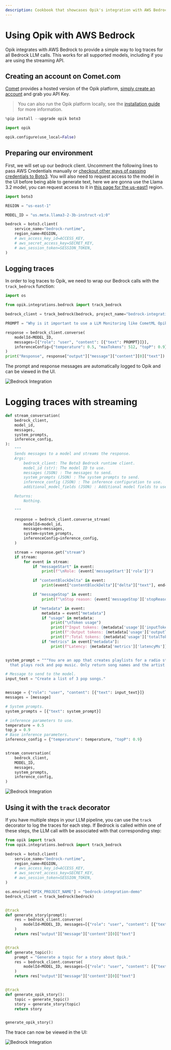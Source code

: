 ```yaml
---
description: Cookbook that showcases Opik's integration with AWS Bedrock
---
```


# Using Opik with AWS Bedrock

Opik integrates with AWS Bedrock to provide a simple way to log traces for all Bedrock LLM calls. This works for all supported models, including if you are using the streaming API.

## Creating an account on Comet.com

[Comet](https://www.comet.com/site?from=llm&utm_source=opik&utm_medium=colab&utm_content=bedrock&utm_campaign=opik) provides a hosted version of the Opik platform, [simply create an account](https://www.comet.com/signup?from=llm&utm_source=opik&utm_medium=colab&utm_content=bedrock&utm_campaign=opik) and grab you API Key.

> You can also run the Opik platform locally, see the [installation guide](https://www.comet.com/docs/opik/self-host/overview/?from=llm&utm_source=opik&utm_medium=colab&utm_content=bedrock&utm_campaign=opik) for more information.

```python
%pip install --upgrade opik boto3
```

```python
import opik

opik.configure(use_local=False)
```

## Preparing our environment

First, we will set up our bedrock client. Uncomment the following lines to pass AWS Credentials manually or [checkout other ways of passing credentials to Boto3](https://boto3.amazonaws.com/v1/documentation/api/latest/guide/credentials.html). You will also need to request access to the model in the UI before being able to generate text, here we are gonna use the Llama 3.2 model, you can request access to it in [this page for the us-east1](https://us-east-1.console.aws.amazon.com/bedrock/home?region=us-east-1#/providers?model=meta.llama3-2-3b-instruct-v1:0) region.

```python
import boto3

REGION = "us-east-1"

MODEL_ID = "us.meta.llama3-2-3b-instruct-v1:0"

bedrock = boto3.client(
    service_name="bedrock-runtime",
    region_name=REGION,
    # aws_access_key_id=ACCESS_KEY,
    # aws_secret_access_key=SECRET_KEY,
    # aws_session_token=SESSION_TOKEN,
)
```

## Logging traces

In order to log traces to Opik, we need to wrap our Bedrock calls with the `track_bedrock` function:

```python
import os

from opik.integrations.bedrock import track_bedrock

bedrock_client = track_bedrock(bedrock, project_name="bedrock-integration-demo")
```

```python
PROMPT = "Why is it important to use a LLM Monitoring like CometML Opik tool that allows you to log traces and spans when working with LLM Models hosted on AWS Bedrock?"

response = bedrock_client.converse(
    modelId=MODEL_ID,
    messages=[{"role": "user", "content": [{"text": PROMPT}]}],
    inferenceConfig={"temperature": 0.5, "maxTokens": 512, "topP": 0.9},
)
print("Response", response["output"]["message"]["content"][0]["text"])
```

The prompt and response messages are automatically logged to Opik and can be viewed in the UI.

![Bedrock Integration](https://raw.githubusercontent.com/comet-ml/opik/main/apps/opik-documentation/documentation/static/img/cookbook/bedrock_trace_cookbook.png)

# Logging traces with streaming

```python
def stream_conversation(
    bedrock_client,
    model_id,
    messages,
    system_prompts,
    inference_config,
):
    """
    Sends messages to a model and streams the response.
    Args:
        bedrock_client: The Boto3 Bedrock runtime client.
        model_id (str): The model ID to use.
        messages (JSON) : The messages to send.
        system_prompts (JSON) : The system prompts to send.
        inference_config (JSON) : The inference configuration to use.
        additional_model_fields (JSON) : Additional model fields to use.

    Returns:
        Nothing.

    """

    response = bedrock_client.converse_stream(
        modelId=model_id,
        messages=messages,
        system=system_prompts,
        inferenceConfig=inference_config,
    )

    stream = response.get("stream")
    if stream:
        for event in stream:
            if "messageStart" in event:
                print(f"\nRole: {event['messageStart']['role']}")

            if "contentBlockDelta" in event:
                print(event["contentBlockDelta"]["delta"]["text"], end="")

            if "messageStop" in event:
                print(f"\nStop reason: {event['messageStop']['stopReason']}")

            if "metadata" in event:
                metadata = event["metadata"]
                if "usage" in metadata:
                    print("\nToken usage")
                    print(f"Input tokens: {metadata['usage']['inputTokens']}")
                    print(f":Output tokens: {metadata['usage']['outputTokens']}")
                    print(f":Total tokens: {metadata['usage']['totalTokens']}")
                if "metrics" in event["metadata"]:
                    print(f"Latency: {metadata['metrics']['latencyMs']} milliseconds")


system_prompt = """You are an app that creates playlists for a radio station
  that plays rock and pop music. Only return song names and the artist."""

# Message to send to the model.
input_text = "Create a list of 3 pop songs."


message = {"role": "user", "content": [{"text": input_text}]}
messages = [message]

# System prompts.
system_prompts = [{"text": system_prompt}]

# inference parameters to use.
temperature = 0.5
top_p = 0.9
# Base inference parameters.
inference_config = {"temperature": temperature, "topP": 0.9}


stream_conversation(
    bedrock_client,
    MODEL_ID,
    messages,
    system_prompts,
    inference_config,
)
```

![Bedrock Integration](https://raw.githubusercontent.com/comet-ml/opik/main/apps/opik-documentation/documentation/static/img/cookbook/bedrock_trace_streaming_cookbook.png)

## Using it with the `track` decorator

If you have multiple steps in your LLM pipeline, you can use the `track` decorator to log the traces for each step. If Bedrock is called within one of these steps, the LLM call with be associated with that corresponding step:

```python
from opik import track
from opik.integrations.bedrock import track_bedrock

bedrock = boto3.client(
    service_name="bedrock-runtime",
    region_name=REGION,
    # aws_access_key_id=ACCESS_KEY,
    # aws_secret_access_key=SECRET_KEY,
    # aws_session_token=SESSION_TOKEN,
)

os.environ["OPIK_PROJECT_NAME"] = "bedrock-integration-demo"
bedrock_client = track_bedrock(bedrock)


@track
def generate_story(prompt):
    res = bedrock_client.converse(
        modelId=MODEL_ID, messages=[{"role": "user", "content": [{"text": prompt}]}]
    )
    return res["output"]["message"]["content"][0]["text"]


@track
def generate_topic():
    prompt = "Generate a topic for a story about Opik."
    res = bedrock_client.converse(
        modelId=MODEL_ID, messages=[{"role": "user", "content": [{"text": prompt}]}]
    )
    return res["output"]["message"]["content"][0]["text"]


@track
def generate_opik_story():
    topic = generate_topic()
    story = generate_story(topic)
    return story


generate_opik_story()
```

The trace can now be viewed in the UI:

![Bedrock Integration](https://raw.githubusercontent.com/comet-ml/opik/main/apps/opik-documentation/documentation/static/img/cookbook/bedrock_trace_decorator_cookbook.png)
